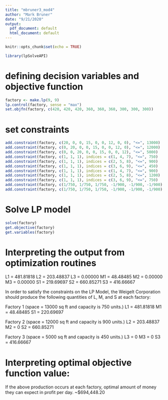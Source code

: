 ```yaml
---
title: "mbruner3_mod4"
author: "Mark Bruner"
date: "9/21/2020"
output:
  pdf_document: default
  html_document: default
---
```


```r
knitr::opts_chunk$set(echo = TRUE)
```

```r
library(lpSolveAPI)
```
# defining decision variables and objective function
```r
factory <- make.lp(9, 9)
lp.control(factory, sense = "max")
set.objfn(factory, c(420, 420, 420, 360, 360, 360, 300, 300, 300))
```
# set constraints
```r
add.constraint(factory, c(20, 0, 0, 15, 0, 0, 12, 0, 0), "<=", 13000)
add.constraint(factory, c(0, 20, 0, 0, 15, 0, 0, 12, 0), "<=", 12000)
add.constraint(factory, c(0, 0, 20, 0, 0, 15, 0, 0, 12), "<=", 5000)
add.constraint(factory, c(1, 1, 1), indices = c(1, 4, 7), "<=", 750)
add.constraint(factory, c(1, 1, 1), indices = c(2, 5, 8), "<=", 900)
add.constraint(factory, c(1, 1, 1), indices = c(3, 6, 9), "<=", 450)
add.constraint(factory, c(1, 1, 1), indices = c(1, 4, 7), "<=", 900)
add.constraint(factory, c(1, 1, 1), indices = c(2, 5, 8), "<=", 1200)
add.constraint(factory, c(1, 1, 1), indices = c(3, 6, 9), "<=", 750)
add.constraint(factory, c(1/750, 1/750, 1/750, -1/900, -1/900, -1/900), indices = c(1, 2, 4, 5, 7, 8), "=", 0)
add.constraint(factory, c(1/750, 1/750, 1/750, -1/900, -1/900, -1/900), indices = c(1, 3, 4, 6, 7, 9), "=", 0)
```
# Solve LP model
```r
solve(factory)
get.objective(factory)
get.variables(factory)
```
# Interpreting the output from optimization routines
L1 = 481.81818
L2 = 203.48837
L3 = 0.00000
M1 = 48.48485
M2 = 0.00000
M3 = 0.00000
S1 = 219.69697
S2 = 660.85271
S3 = 416.66667

In order to satisfy the constraints on the LP Model, the Weigelt Corporation should produce the following quantities of L, M, and S at each factory:

Factory 1 (space = 13000 sq ft and capacity is 750 units.)
L1 = 481.81818
M1 = 48.48485
S1 = 220.69697

Factory 2 (space = 12000 sq ft and capacity is 900 units.)
L2 = 203.48837
M2 = 0
S2 = 660.85271

Factory 3 (space = 5000 sq ft and capacity is 450 units.)
L3 = 0
M3 = 0
S3 = 416.66667

# Interpreting optimal objective function value:
If the above production occurs at each factory, optimal amount of money they can expect in profit per day.
~$694,448.20




